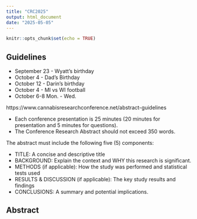 ```yaml
---
title: "CRC2025"
output: html_document
date: "2025-05-05"
---
```


```r
knitr::opts_chunk$set(echo = TRUE)
```


## Guidelines

- September 23 - Wyatt's birthday
- October 4 - Dad's Birthday
- October 12 - Darin's birthday
- October 4 - MI vs WI football
- October 6-8 Mon. - Wed.



https://www.cannabisresearchconference.net/abstract-guidelines

- Each conference presentation is 25 minutes (20 minutes for presentation and 5 minutes for questions).
- The Conference Research Abstract should not exceed 350 words.

The abstract must include the following five (5) components:

- TITLE: A concise and descriptive title
- BACKGROUND: Explain the context and WHY this research is significant.
- METHODS (if applicable): How the study was performed and statistical tests used
- RESULTS & DISCUSSION (if applicable): The key study results and findings
- CONCLUSIONS: A summary and potential implications.



## Abstract






